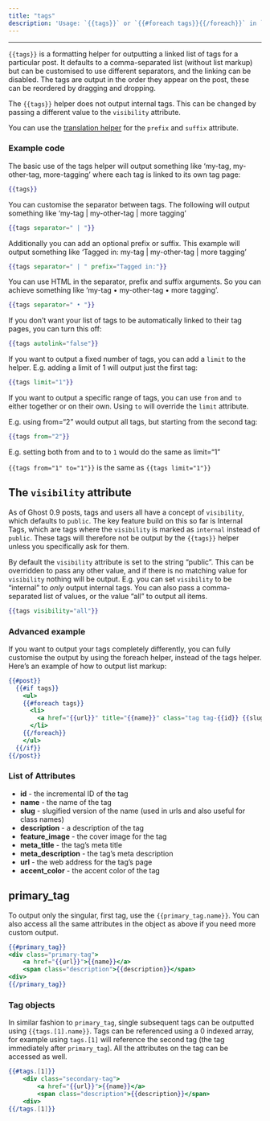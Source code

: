 ```yaml
---
title: "tags"
description: 'Usage: `{{tags}}` or `{{#foreach tags}}{{/foreach}}` in `tag.hbs` you can use `{{#tag}}{{/tag}}` to access tag properties'
---
```


***


`{{tags}}` is a formatting helper for outputting a linked list of tags for a particular post. It defaults to a comma-separated list (without list markup) but can be customised to use different separators, and the linking can be disabled. The tags are output in the order they appear on the post, these can be reordered by dragging and dropping.

The `{{tags}}` helper does not output internal tags. This can be changed by passing a different value to the `visibility` attribute.

You can use the [translation helper](/themes/helpers/utility/translate/) for the `prefix` and `suffix` attribute.

### Example code

The basic use of the tags helper will output something like ‘my-tag, my-other-tag, more-tagging’ where each tag is linked to its own tag page:

```handlebars
{{tags}}
```

You can customise the separator between tags. The following will output something like ‘my-tag | my-other-tag | more tagging’

```handlebars
{{tags separator=" | "}}
```

Additionally you can add an optional prefix or suffix. This example will output something like ‘Tagged in: my-tag | my-other-tag | more tagging’

```handlebars
{{tags separator=" | " prefix="Tagged in:"}}
```

You can use HTML in the separator, prefix and suffix arguments. So you can achieve something like ‘my-tag • my-other-tag • more tagging’.

```handlebars
{{tags separator=" • "}}
```

If you don’t want your list of tags to be automatically linked to their tag pages, you can turn this off:

```handlebars
{{tags autolink="false"}}
```

If you want to output a fixed number of tags, you can add a `limit` to the helper. E.g. adding a limit of 1 will output just the first tag:

```handlebars
{{tags limit="1"}}
```

If you want to output a specific range of tags, you can use `from` and `to` either together or on their own. Using `to` will override the `limit` attribute.

E.g. using from=“2” would output all tags, but starting from the second tag:

```handlebars
{{tags from="2"}}
```

E.g. setting both from and to to `1` would do the same as limit=“1”

`{{tags from="1" to="1"}}` is the same as `{{tags limit="1"}}`

## The `visibility` attribute

As of Ghost 0.9 posts, tags and users all have a concept of `visibility`, which defaults to `public`. The key feature build on this so far is Internal Tags, which are tags where the `visibility` is marked as `internal` instead of `public`. These tags will therefore not be output by the `{{tags}}` helper unless you specifically ask for them.

By default the `visibility` attribute is set to the string “public”. This can be overridden to pass any other value, and if there is no matching value for `visibility` nothing will be output. E.g. you can set `visibility` to be “internal” to *only* output internal tags. You can also pass a comma-separated list of values, or the value “all” to output all items.

```handlebars
{{tags visibility="all"}}
```

### Advanced example

If you want to output your tags completely differently, you can fully customise the output by using the foreach helper, instead of the tags helper. Here’s an example of how to output list markup:

```handlebars
{{#post}}
  {{#if tags}}
    <ul>
    {{#foreach tags}}
      <li>
        <a href="{{url}}" title="{{name}}" class="tag tag-{{id}} {{slug}}">{{name}}</a>
      </li>
    {{/foreach}}
    </ul>
  {{/if}}
{{/post}}
```

### List of Attributes

* **id** - the incremental ID of the tag
* **name** - the name of the tag
* **slug** - slugified version of the name (used in urls and also useful for class names)
* **description** - a description of the tag
* **feature\_image** - the cover image for the tag
* **meta\_title** - the tag’s meta title
* **meta\_description** - the tag’s meta description
* **url** - the web address for the tag’s page
* **accent\_color** - the accent color of the tag

## primary\_tag

To output only the singular, first tag, use the `{{primary_tag.name}}`. You can also access all the same attributes in the object as above if you need more custom output.

```handlebars
{{#primary_tag}}
<div class="primary-tag">
    <a href="{{url}}">{{name}}</a>
    <span class="description">{{description}}</span>
<div>
{{/primary_tag}}
```

### Tag objects

In similar fashion to `primary_tag`, single subsequent tags can be outputted using `{{tags.[1].name}}`. Tags can be referenced using a 0 indexed array, for example using `tags.[1]` will reference the second tag (the tag immediately after `primary_tag`). All the attributes on the tag can be accessed as well.

```handlebars
{{#tags.[1]}}
    <div class="secondary-tag">
        <a href="{{url}}">{{name}}</a>
        <span class="description">{{description}}</span>
    <div>
{{/tags.[1]}}
```